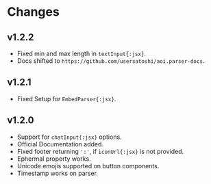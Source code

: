 # Changes

## v1.2.2

- Fixed min and max length in `textInput{:jsx}`.
- Docs shifted to `https://github.com/usersatoshi/aoi.parser-docs`.

## v1.2.1

-   Fixed Setup for `EmbedParser{:jsx}`.

## v1.2.0

-   Support for `chatInput{:jsx}` options.
-   Official Documentation added.
-   Fixed footer returning `':'`, if `iconUrl{:jsx}` is not provided.
-   Ephermal property works.
-   Unicode emojis supported on button components.
-   Timestamp works on parser.
